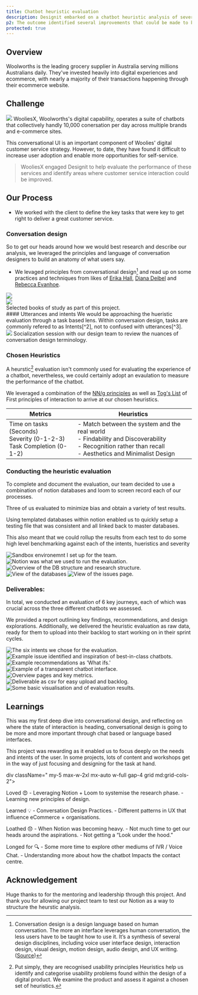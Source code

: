 ```yaml
---
title: Chatbot heuristic evaluation
description: Designit embarked on a chatbot heuristic analysis of several key journeys within a large marketplace organisation in Australia.
p2: The outcome identified several improvements that could be made to key customer tasks within the chatbot and IVR systems.
protected: true
---
```


<Collaborators people="Andrew Barrie"/>

## Overview
Woolworths is the leading grocery supplier in Australia serving millions Australians daily. They've invested heavily into digital experiences and ecommerce, with nearly a majority of their transactions happening through their ecommerce website.



## Challenge

<Img className="max-w-2xl items-end p-0 lg:p-0 pt-64 cpx-32" ImgClassName="object-scale-down" src="/projects/woolies-chat/olive.png"/>
WooliesX, Woolworths's digital capability, operates a suite of chatbots that collectively handly 10,000 conersation per day across multiple brands and e-commerce sites.

This conversational UI is an important component of Woolies' digital customer service strategy. However, to date, they have found it difficult to increase user adoption and enable more opportunities for self-service.

> WooliesX engaged Designit to help evaluate the performance of these services and identify areas where customer service interaction could be improved.

## Our Process

- We worked with the client to define the key tasks that were key to get right to deliver a great customer service.


### Conversation design

So to get our heads around how we would best research and describe our analysis, we leveraged the principles and language of conversation designers to build an anatomy of what users say.
- We levaged principles from conversational design[^1] and read up on some practices and techniques from likes of [Erika Hall](https://abookapart.com/products/conversational-design), [Diana Deibel](https://twitter.com/dianadoesthis) and [Rebecca Evanhoe](https://twitter.com/revanhoe).

<div className="grid my-3 max-w-xl mx-auto gap-4 grid-cols-2">
<div className="flex items-center justify-center">
<img className="max-h-80" src="/projects/woolies-chat/conversation-design.png"/>
</div>
<div className="flex items-center justify-center">
<img className="max-h-80" src="/projects/woolies-chat/conversations-with-things.png"/>
</div>
</div>
<Caption>Selected books of study as part of this project.</Caption>

<br/>
#### Utterances and intents
We would be approaching the hueristic evaluation through a task based lens. Within conversaion design, tasks are commonly refered to as Intents[^2], not to confused with utterances[^3].
<br/>
<Img className="max-w-3xl mx-auto rounded-lg overflow-clip" type="slide" src="/projects/woolies-chat/intent-examples.png"/>
<Caption>Socialization session with our design team to review the nuances of conversation design terminology.</Caption>

### Chosen Heuristics

A heurstic[^4] evaluation isn't commonly used for evaluating the experience of a chatbot, nevertheless, we could certainly adopt an evaulation to measure the performance of the chatbot.

We leveraged a combination of the [NN/g principles](https://www.nngroup.com/articles/ten-usability-heuristics/) as well as [Tog's List](https://www.designprinciplesftw.com/collections/first-principles-of-interaction-design) of First principles of interaction to arrive at our chosen heuristics.

| Metrics | Heuristics | 
| --- | --- |
| Time on tasks (Seconds)<br/>Severity (0-1-2-3)<br/> Task Completion (0-1-2) | - Match between the system and the real world <br/> - Findability and Discoverability <br/> - Recognition rather than recall <br /> - Aesthetics and Minimalist Design|


### Conducting the heuristic evaluation

To complete and document the evaluation, our team decided to use a combination of notion databases and loom to screen record each of our processes.

Three of us evaluated to minimize bias and obtain a variety of test results.

Using templated databases within notion enabled us to quickly setup a testing file that was consistent and all linked back to master databases.

This also meant that we could rollup the results from each test to do some high level benchmarking against each of the intents, hueristics and severity

<MDXCarousel>
<Img className="max-w-3xl mx-auto p-14 lg:p-14 dark:bg-indigo-600"src="/projects/woolies-chat/notion/notion-gif.gif" alt="Sandbox environemnt I set up for the team."/>
<Img alt="Notion was what we used to run the evaluation." className="max-w-3xl mx-auto  dark:bg-indigo-600"src="/projects/woolies-chat/notion/notion-1.png"/>
<Img alt="Overview of the DB structure and research structure."className="max-w-3xl mx-auto  dark:bg-indigo-600"src="/projects/woolies-chat/notion/database-structure.png"/>
<Img alt="View of the databases" className="max-w-3xl mx-auto  dark:bg-indigo-600"src="/projects/woolies-chat/notion/notion-twopages.png"/>
<Img alt="View of the issues page." className="max-w-3xl p-12 mx-auto  dark:bg-indigo-600"src="/projects/woolies-chat/notion/issue-page.png"/>
</MDXCarousel>

### Deliverables:
In total, we conducted an evaluation of 6 key journeys, each of which was crucial across the three different chatbots we assessed.

We provided a report outlining key findings, recommendations, and design explorations. Additionally, we delivered the heuristic evaluation as raw data, ready for them to upload into their backlog to start working on in their sprint cycles.
<br/>

<MDXCarousel>
<Img src="/projects/woolies-chat/deliverable/1.png" alt="The six intents we chose for the evaluation." type="slides"/>
<Img alt="Example issue identified and inspiration of best-in-class chatbots." src="/projects/woolies-chat/deliverable/2.png" type="slides"/>
<Img alt="Example recommendations as 'What ifs.'" src="/projects/woolies-chat/deliverable/3.png" type="slides"/>
<Img alt="Example of a transparent chatbot interface." src="/projects/woolies-chat/deliverable/4.png" type="slides"/>
<Img alt="Overview pages and key metrics." src="/projects/woolies-chat/deliverable/5.png" type="slides"/>
<Img alt="Deliverable as csv for easy upload and backlog." src="/projects/woolies-chat/deliverable/6.png" type="slides"/>
<Img alt="Some basic visualisation and of evaluation results." src="/projects/woolies-chat/deliverable/7.png" type="slides"/>

</MDXCarousel>



## Learnings

This was my first deep dive into conversational design, and reflecting on where the state of interaction is heading, conversational design is going to be more and more important through chat based or language based interfaces.

This project was rewarding as it enabled us to focus deeply on the needs and intents of the user. In some projects, lots of content and workshops get in the way of just focusing and designing for the task at hand.

div className=" my-5 max-w-2xl mx-auto w-full gap-4 grid md:grid-cols-2">
<p>
Loved 😍
- Leveraging Notion + Loom to systemise the research phase.
- Learning new principles of design.
</p>
<p>
Learned 💡
- Conversation Design Practices.
- Different patterns in UX that influence eCommerce + organisations.
</p>
<p>
Loathed 😞
- When Notion was becoming heavy.
- Not much time to get our heads around the aspirations.
- Not getting a “Look under the hood.”
</p>
<p>
Longed for 🔍
- Some more time to explore other mediums of IVR / Voice Chat.
- Understanding more about how the chatbot Impacts the contact centre.
</p>
</div>

## Acknowledgement

Huge thanks to <Person name="Andrew Barrie"/> for the mentoring and leadership through this project. And thank you for allowing our project team to test our Notion as a way to structure the heurstic analysis.

[^1]: Conversation design is a design language based on human conversation. The more an interface leverages human conversation, the less users have to be taught how to use it. It’s a synthesis of several design disciplines, including voice user interface design, interaction design, visual design, motion design, audio design, and UX writing. ([Source](https://arc.net/l/quote/owkczxyp))

[^2]: __Intent__ describes the types of requests people have, or tasks they want to do.

[^3]: __Utterance__ can be thought of as _query_, refers to what a user says to make such a request, whether it's a specific word, phrase, or full sentence.

[^4]:Put simply, they are recognised usability principles Heuristics help us identify and categorise usability problems found within the design of a digital product. We examine the product and assess it against a chosen set of heuristics.